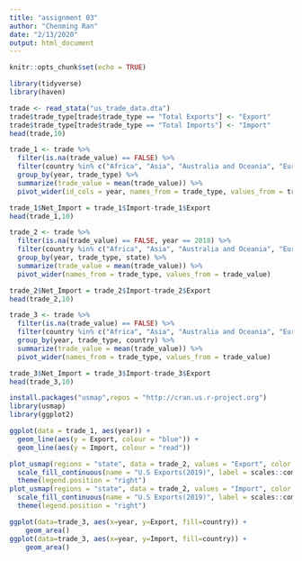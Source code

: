 ```yaml
---
title: "assignment 03"
author: "Chenming Ran"
date: "2/13/2020"
output: html_document
---
```


```r
knitr::opts_chunk$set(echo = TRUE)
```

```r
library(tidyverse)
library(haven)
```

```r
trade <- read_stata("us_trade_data.dta")
trade$trade_type[trade$trade_type == "Total Exports"] <- "Export" 
trade$trade_type[trade$trade_type == "Total Imports"] <- "Import" 
head(trade,10)
```
```r
trade_1 <- trade %>%
  filter(is.na(trade_value) == FALSE) %>% 
  filter(country %in% c("Africa", "Asia", "Australia and Oceania", "Europe", "North America", "South/Central America" ))%>%
  group_by(year, trade_type) %>%
  summarize(trade_value = mean(trade_value)) %>%
  pivot_wider(id_cols = year, names_from = trade_type, values_from = trade_value) 

trade_1$Net_Import = trade_1$Import-trade_1$Export
head(trade_1,10)
```

```r
trade_2 <- trade %>%
  filter(is.na(trade_value) == FALSE, year == 2018) %>% 
  filter(country %in% c("Africa", "Asia", "Australia and Oceania", "Europe", "North America", "South/Central America" ))%>%
  group_by(year, trade_type, state) %>%
  summarize(trade_value = mean(trade_value)) %>%
  pivot_wider(names_from = trade_type, values_from = trade_value) 

trade_2$Net_Import = trade_2$Import-trade_2$Export
head(trade_2,10)
```
```r
trade_3 <- trade %>%
  filter(is.na(trade_value) == FALSE) %>% 
  filter(country %in% c("Africa", "Asia", "Australia and Oceania", "Europe", "North America", "South/Central America" ))%>%
  group_by(year, trade_type, country) %>%
  summarize(trade_value = mean(trade_value)) %>%
  pivot_wider(names_from = trade_type, values_from = trade_value) 

trade_3$Net_Import = trade_3$Import-trade_3$Export
head(trade_3,10)
```


```r
install.packages("usmap",repos = "http://cran.us.r-project.org")
library(usmap)
library(ggplot2)
```

```r
ggplot(data = trade_1, aes(year)) + 
  geom_line(aes(y = Export, colour = "blue")) + 
  geom_line(aes(y = Import, colour = "read"))
```

```r
plot_usmap(regions = "state", data = trade_2, values = "Export", color = "red") + 
  scale_fill_continuous(name = "U.S Exports(2019)", label = scales::comma) + 
  theme(legend.position = "right")
plot_usmap(regions = "state", data = trade_2, values = "Import", color = "red") + 
  scale_fill_continuous(name = "U.S Exports(2019)", label = scales::comma) + 
  theme(legend.position = "right")
```

```r
ggplot(data=trade_3, aes(x=year, y=Export, fill=country)) + 
    geom_area()
ggplot(data=trade_3, aes(x=year, y=Import, fill=country)) + 
    geom_area()
```



